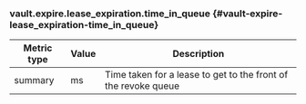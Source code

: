 ### vault.expire.lease_expiration.time_in_queue {#vault-expire-lease_expiration-time_in_queue}

Metric type | Value | Description
----------- | ----- | -----------
summary     | ms    | Time taken for a lease to get to the front of the revoke queue
